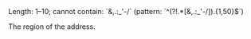 <ParamField body="Region" type="string">
Length: 1–10; cannot contain: `&,.:_'-/` (pattern: `^(?!.*[&,.:_'-/]).{1,50}$`)

The region of the address.
</ParamField>